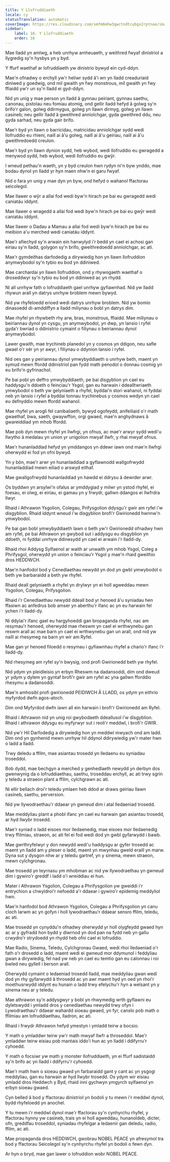 ```yaml
---
title: Y Llofruddiaeth
locale: cy
statusTranslation: automatic
coverImage: https://res.cloudinary.com/xmfm6mhw3gwctndtcubgx2rptnae/image/upload/v1740337243/small_cover_educacion_fundamental_a051170f1c.webp
sidebar:
    label: 16. Y Llofruddiaeth
    order: 16
---
```

Mae lladd yn amlwg, a heb unrhyw amheuaeth, y weithred fwyaf dinistriol a llygredig sy'n hysbys yn y byd.

Y ffurf waethaf ar lofruddiaeth yw dinistrio bywyd ein cyd-ddyn.

Mae'n ofnadwy o erchyll yw'r heliwr sydd â'i wn yn lladd creaduriaid diniwed y goedwig, ond mil gwaith yn fwy monstrous, mil gwaith yn fwy ffiaidd yw'r un sy'n lladd ei gyd-ddyn.

Nid yn unig y mae person yn lladd â gynnau peiriant, gynnau saethu, canonau, pistolau neu fomiau atomig, ond gellir lladd hefyd â golwg sy'n brifo'r galon, golwg ddirmygus, golwg yn llawn dirmyg, golwg yn llawn casineb; neu gellir lladd â gweithred anniolchgar, gyda gweithred ddu, neu gyda sarhad, neu gyda gair brifo.

Mae'r byd yn llawn o barricidau, matricidau anniolchgar sydd wedi llofruddio eu rhieni, naill ai â'u golwg, naill ai â'u geiriau, naill ai â'u gweithredoedd creulon.

Mae'r byd yn llawn dynion sydd, heb wybod, wedi llofruddio eu gwragedd a menywod sydd, heb wybod, wedi llofruddio eu gwŷr.

I wneud pethau'n waeth, yn y byd creulon hwn rydyn ni'n byw ynddo, mae bodau dynol yn lladd yr hyn maen nhw'n ei garu fwyaf.

Nid o fara yn unig y mae dyn yn byw, ond hefyd o wahanol ffactorau seicolegol.

Mae llawer o wŷr a allai fod wedi byw'n hirach pe bai eu gwragedd wedi caniatáu iddynt.

Mae llawer o wragedd a allai fod wedi byw'n hirach pe bai eu gwŷr wedi caniatáu iddynt.

Mae llawer o Dadau a Mamau a allai fod wedi byw'n hirach pe bai eu meibion a'u merched wedi caniatáu iddynt.

Mae'r afiechyd sy'n arwain ein hanwylyd i'r bedd yn cael ei achosi gan eiriau sy'n lladd, golygon sy'n brifo, gweithredoedd anniolchgar, ac ati.

Mae'r gymdeithas darfodedig a dirywiedig hon yn llawn llofruddion anymwybodol sy'n tybio eu bod yn ddiniwed.

Mae carchardai yn llawn llofruddion, ond y rhywogaeth waethaf o droseddwyr sy'n tybio eu bod yn ddiniwed ac yn rhydd.

Ni all unrhyw fath o lofruddiaeth gael unrhyw gyfiawnhad. Nid yw lladd rhywun arall yn datrys unrhyw broblem mewn bywyd.

Nid yw rhyfeloedd erioed wedi datrys unrhyw broblem. Nid yw bomio dinasoedd di-amddiffyn a lladd miliynau o bobl yn datrys dim.

Mae rhyfel yn rhywbeth rhy arw, bras, monstrous, ffiaidd. Mae miliynau o beiriannau dynol yn cysgu, yn anymwybodol, yn dwp, yn lansio i ryfel gyda'r bwriad o ddinistrio cymaint o filiynau o beiriannau dynol anymwybodol.

Lawer gwaith, mae trychineb planedol yn y cosmos yn ddigon, neu safle gwael o'r sêr yn yr awyr, i filiynau o ddynion lansio i ryfel.

Nid oes gan y peiriannau dynol ymwybyddiaeth o unrhyw beth, maent yn symud mewn ffordd ddinistriol pan fydd math penodol o donnau cosmig yn eu brifo'n gyfrinachol.

Pe bai pobl yn deffro ymwybyddiaeth, pe bai disgyblion yn cael eu haddysgu'n ddoeth o feinciau'r Ysgol, gan eu harwain i ddealltwriaeth ymwybodol o beth yw gelyniaeth a rhyfel, byddai'n stori wahanol, ni fyddai neb yn lansio i ryfel a byddai tonnau trychinebus y cosmos wedyn yn cael eu defnyddio mewn ffordd wahanol.

Mae rhyfel yn arogli fel canibaliaeth, bywyd ogofeydd, anifeiliaid o'r math gwaethaf, bwa, saeth, gwaywffon, orgi gwaed, mae'n anghydnaws â gwareiddiad ym mhob ffordd.

Mae pob dyn mewn rhyfel yn llwfrgi, yn ofnus, ac mae'r arwyr sydd wedi'u llwytho â medalau yn union yr unigolion mwyaf llwfr, y rhai mwyaf ofnus.

Mae'r hunanladdiad hefyd yn ymddangos yn ddewr iawn ond mae'n llwfrgi oherwydd ei fod yn ofni bywyd.

Yn y bôn, mae'r arwr yn hunanladdiad a gyflawnodd wallgofrwydd hunanladdiad mewn eiliad o arswyd eithaf.

Mae gwallgofrwydd hunanladdiad yn hawdd ei ddrysu â dewrder arwr.

Os byddwn yn arsylwi'n ofalus ar ymddygiad y milwr yn ystod rhyfel, ei foesau, ei olwg, ei eiriau, ei gamau yn y frwydr, gallwn ddangos ei llwfrdra llwyr.

Rhaid i Athrawon Ysgolion, Colegau, Prifysgolion ddysgu'r gwir am ryfel i'w disgyblion. Rhaid iddynt wneud i'w disgyblion brofi'r Gwirionedd hwnnw'n ymwybodol.

Pe bai gan bobl ymwybyddiaeth lawn o beth yw'r Gwirionedd ofnadwy hwn am ryfel, pe bai Athrawon yn gwybod sut i addysgu eu disgyblion yn ddoeth, ni fyddai unrhyw ddinesydd yn cael ei arwain i'r lladd-dy.

Rhaid rhoi Addysg Sylfaenol ar waith ar unwaith ym mhob Ysgol, Coleg a Phrifysgol, oherwydd yn union o feinciau'r Ysgol y mae'n rhaid gweithio dros HEDDWCH.

Mae'n hanfodol bod y Cenedlaethau newydd yn dod yn gwbl ymwybodol o beth yw barbaraidd a beth yw rhyfel.

Rhaid deall gelyniaeth a rhyfel yn drylwyr yn ei holl agweddau mewn Ysgolion, Colegau, Prifysgolion.

Rhaid i'r Cenedlaethau newydd ddeall bod yr henoed â'u syniadau hen ffasiwn ac anfedrus bob amser yn aberthu'r ifanc ac yn eu harwain fel ychen i'r lladd-dy.

Ni ddylai'r ifanc gael eu hargyhoeddi gan bropaganda rhyfel, nac am resymau'r henoed, oherwydd mae rheswm yn cael ei wrthwynebu gan reswm arall ac mae barn yn cael ei wrthwynebu gan un arall, ond nid yw naill ai rhesymeg na barn yn wir am Ryfel.

Mae gan yr henoed filoedd o resymau i gyfiawnhau rhyfel a chario'r ifanc i'r lladd-dy.

Nid rhesymeg am ryfel sy'n bwysig, ond profi Gwirionedd beth yw rhyfel.

Nid ydym yn pleidleisio yn erbyn Rheswm na dadansoddi, dim ond dweud yr ydym y dylem yn gyntaf brofi'r gwir am ryfel ac yna gallwn fforddio rhesymu a dadansoddi.

Mae'n amhosibl profi gwirionedd PEIDIWCH Â LLADD, os ydym yn eithrio myfyrdod dwfn agos-atoch.

Dim ond Myfyrdod dwfn iawn all ein harwain i brofi'r Gwirionedd am Ryfel.

Rhaid i Athrawon nid yn unig roi gwybodaeth ddeallusol i'w disgyblion. Rhaid i athrawon ddysgu eu myfyrwyr sut i reoli'r meddwl, i brofi'r GWIR.

Nid yw'r Hil Darfodedig a dirywiedig hon yn meddwl mwyach ond am ladd. Dim ond yn gynhenid mewn unrhyw hil ddynol ddirywiedig yw'r mater hwn o ladd a lladd.

Trwy deledu a ffilm, mae asiantau trosedd yn lledaenu eu syniadau troseddol.

Bob dydd, mae bechgyn a merched y genhedlaeth newydd yn derbyn dos gwenwynig da o lofruddiaethau, saethu, troseddau erchyll, ac ati trwy sgrin y teledu a straeon plant a ffilm, cylchgrawn ac ati.

Ni ellir bellach droi'r teledu ymlaen heb ddod ar draws geiriau llawn casineb, saethu, perversion.

Nid yw llywodraethau'r ddaear yn gwneud dim i atal lledaeniad trosedd.

Mae meddyliau plant a phobl ifanc yn cael eu harwain gan asiantau trosedd, ar hyd llwybr trosedd.

Mae'r syniad o ladd eisoes mor lledaenedig, mae eisoes mor lledaenedig trwy ffilmiau, straeon, ac ati fel ei fod wedi dod yn gwbl gyfarwydd i bawb.

Mae gwrthryfelwyr y don newydd wedi'u haddysgu ar gyfer trosedd ac maent yn lladd am y pleser o ladd, maent yn mwynhau gweld eraill yn marw. Dyna sut y dysgon nhw ar y teledu gartref, yn y sinema, mewn straeon, mewn cylchgronau.

Mae trosedd yn teyrnasu ym mhobman ac nid yw llywodraethau yn gwneud dim i gywiro'r greddf i ladd o'i wreiddiau ei hun.

Mater i Athrawon Ysgolion, Colegau a Phrifysgolion yw gweiddi i'r entrychion a chwyldroi'r nefoedd a'r ddaear i gywiro'r epidemig meddyliol hwn.

Mae'n hanfodol bod Athrawon Ysgolion, Colegau a Phrifysgolion yn canu cloch larwm ac yn gofyn i holl lywodraethau'r ddaear sensro ffilm, teledu, ac ati.

Mae trosedd yn cynyddu'n ofnadwy oherwydd yr holl olygfeydd gwaed hyn ac ar y gyfradd hon bydd y diwrnod yn dod pan na fydd neb yn gallu crwydro'r strydoedd yn rhydd heb ofni cael ei lofruddio.

Mae Radio, Sinema, Teledu, Cylchgronau Gwaed, wedi rhoi lledaeniad o'r fath o'r drosedd o ladd, maent wedi ei gwneud mor ddymunol i feddyliau gwan a dirywiedig, fel nad yw neb yn cael eu temtio gan eu calonnau i roi bwled neu gyllell i berson arall.

Oherwydd cymaint o ledaeniad trosedd lladd, mae meddyliau gwan wedi dod yn rhy gyfarwydd â throsedd ac yn awr maent hyd yn oed yn rhoi'r moethusrwydd iddynt eu hunain o ladd trwy efelychu'r hyn a welsant yn y sinema neu ar y teledu.

Mae athrawon sy'n addysgwyr y bobl yn rhwymedig wrth gyflawni eu dyletswydd i ymladd dros y cenedlaethau newydd trwy ofyn i Lywodraethau'r ddaear wahardd sioeau gwaed, yn fyr, canslo pob math o ffilmiau am lofruddiaethau, lladron, ac ati.

Rhaid i frwydr Athrawon hefyd ymestyn i ymladd teirw a bocsio.

Y math o ymladdwr teirw yw'r math mwyaf llwfr a throseddol. Mae'r ymladdwr teirw eisiau pob mantais iddo'i hun ac yn lladd i ddifyrru'r cyhoedd.

Y math o focsiwr yw math y monster llofruddiaeth, yn ei ffurf sadistaidd sy'n brifo ac yn lladd i ddifyrru'r cyhoedd.

Mae'r math hwn o sioeau gwaed yn farbaraidd gant y cant ac yn ysgogi meddyliau, gan eu harwain ar hyd llwybr trosedd. Os ydym wir eisiau ymladd dros Heddwch y Byd, rhaid inni gychwyn ymgyrch sylfaenol yn erbyn sioeau gwaed.

Cyn belled â bod y ffactorau dinistriol yn bodoli y tu mewn i'r meddwl dynol, bydd rhyfeloedd yn anochel.

Y tu mewn i'r meddwl dynol mae'r ffactorau sy'n cynhyrchu rhyfel, y ffactorau hynny yw casineb, trais yn ei holl agweddau, hunanoldeb, dicter, ofn, greddfau troseddol, syniadau rhyfelgar a ledaenir gan deledu, radio, ffilm, ac ati.

Mae propaganda dros HEDDWCH, gwobrau NOBEL PEACE yn afresymol tra bod y ffactorau Seicolegol sy'n cynhyrchu rhyfel yn bodoli o fewn dyn.

Ar hyn o bryd, mae gan lawer o lofruddion wobr NOBEL PEACE.

